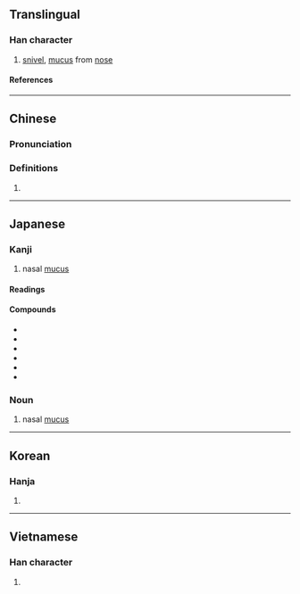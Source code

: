 {{also|涕}}
{{character info}}
==Translingual==

===Han character===
{{Han char|rn=85|rad=水|as=06|sn=9|four=35132|canj=EKN|ids=⿰氵夷}}

# [[snivel]], [[mucus]] from [[nose]]

====References====
{{Han ref|kx=0620.190|dkj=17387|dj=1017.010|hdz=31605.070|uh=6D1F}}

----

==Chinese==
{{zh-forms}}

===Pronunciation===
{{zh-pron
|m=tì,yí
|c=tai3,ji4
|mc=y
|oc=y
|ma=
|cat=n
}}

===Definitions===
{{zh-hanzi}}

# {{rfdef|zh}}

----

==Japanese==

===Kanji===
{{ja-kanji|grade=|rs=水06}}

# nasal [[mucus]]

====Readings====
{{ja-readings
|goon=い, たい
|kanon=い, てい
|kun=はな-しる, はな-じる
}}

{{wikipedia|lang=ja}}

====Compounds====
{{der-top|Compounds}}
* {{ja-r|青洟|あおばな|gloss=green snot hanging from a child's nose}}
* {{ja-r|涕洟|てい.い}}
* {{ja-r|洟垂|はなたれ}}
* {{ja-r|洟垂れ小僧|はなたれ こぞう}}
* {{ja-r|洟提灯|はなぢょうちん}}
* {{ja-r|水洟|みずばな|gloss=runny nose}}
{{der-bottom}}

===Noun===
{{ja-noun|はな}}

# nasal [[mucus]]

----

==Korean==

===Hanja===
{{ko-hanja|이}}

# {{rfdef|ko|sort=水06}}

----

==Vietnamese==

===Han character===
{{vi-readings|rs=水06|reading=dề}}

# {{rfdef|vi|sort=水06}}